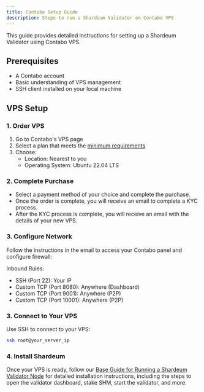 ```yaml
---
title: Contabo Setup Guide
description: Steps to run a Shardeum Validator on Contabo VPS
---
```


This guide provides detailed instructions for setting up a Shardeum Validator using Contabo VPS.

## Prerequisites

- A Contabo account
- Basic understanding of VPS management
- SSH client installed on your local machine

## VPS Setup

### 1. Order VPS

1. Go to Contabo's VPS page
2. Select a plan that meets the [minimum requirements](/docs/node/run/validator/self-host#minimum-hardware-requirements)
3. Choose:
   - Location: Nearest to you
   - Operating System: Ubuntu 22.04 LTS

### 2. Complete Purchase
- Select a payment method of your choice and complete the purchase.
- Once the order is complete, you will receive an email to complete a KYC process.
- After the KYC process is complete, you will receive an email with the details of your new VPS.

### 3. Configure Network

Follow the instructions in the email to access your Contabo panel and configure firewall:

Inbound Rules:
- SSH (Port 22): Your IP
- Custom TCP (Port 8080): Anywhere (Dashboard)
- Custom TCP (Port 9001): Anywhere (P2P)
- Custom TCP (Port 10001): Anywhere (P2P)

### 3. Connect to Your VPS

Use SSH to connect to your VPS:
```bash
ssh root@your_server_ip
```

### 4. Install Shardeum

Once your VPS is ready, follow our [Base Guide for Running a Shardeum Validator Node](/docs/node/run/validator/self-host#install-the-shardeum-validator) for detailed installation instructions, including the steps to open the validator dashboard, stake SHM, start the validator, and more.

